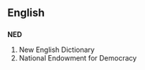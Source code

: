 == English ==
=== {{initialism}} ===
'''NED'''
# New English Dictionary
# National Endowment for Democracy